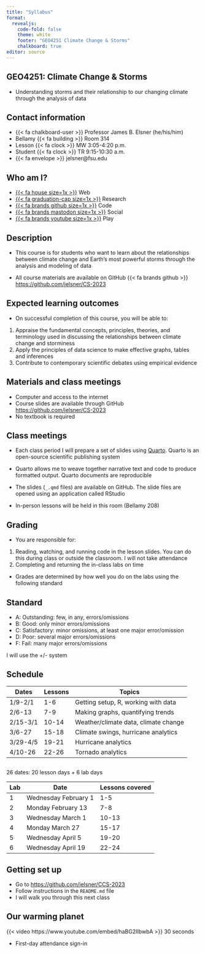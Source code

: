 ```yaml
---
title: "Syllabus"
format: 
  revealjs:
    code-fold: false
    theme: white
    footer: "GEO4251 Climate Change & Storms"
    chalkboard: true
editor: source
---
```


## GEO4251: Climate Change & Storms

-   Understanding storms and their relationship to our changing climate through the analysis of data

## Contact information

-   {{< fa chalkboard-user >}} Professor James B. Elsner (he/his/him)
-   Bellamy {{< fa building >}} Room 314
-   Lesson {{< fa clock >}} MW 3:05-4:20 p.m.
-   Student {{< fa clock >}} TR 9:15-10:30 a.m.
-   {{< fa envelope >}} jelsner@fsu.edu

## Who am I?

-   [{{< fa house size=1x >}}](http://myweb.fsu.edu/jelsner/_site/) Web
-   [{{< fa graduation-cap size=1x >}}](https://scholar.google.com/citations?user=uF8tRWQAAAAJ) Research
-   [{{< fa brands github size=1x >}}](https://github.com/jelsner/) Code
-   [{{< fa brands mastodon size=1x >}}](https://fediscience.org/@jelsner) Social
-   [[{{< fa brands youtube size=1x >}}](https://www.youtube.com/channel/UCmvKrcWTnNGjoy9OTGTz1qQ)]{style="color:red"} Play

## Description

-   This course is for students who want to learn about the relationships between climate change and Earth's most powerful storms through the analysis and modeling of data

-   All course materials are available on GitHub {{< fa brands github >}} <https://github.com/jelsner/CS-2023>

## Expected learning outcomes

-   On successful completion of this course, you will be able to:

1.  Appraise the fundamental concepts, principles, theories, and terminology used in discussing the relationships between climate change and storminess
2.  Apply the principles of data science to make effective graphs, tables and inferences
3.  Contribute to contemporary scientific debates using empirical evidence

## Materials and class meetings

-   Computer and access to the internet
-   Course slides are available through GitHub <https://github.com/jelsner/CS-2023>
-   No textbook is required

## Class meetings

-   Each class period I will prepare a set of slides using [Quarto](https://quarto.org/). Quarto is an open-source scientific publishing system

-   Quarto allows me to weave together narrative text and code to produce formatted output. Quarto documents are reproducible

-   The slides (`_.qmd` files) are available on GitHub. The slide files are opened using an application called RStudio

-   In-person lessons will be held in this room (Bellamy 208)

## Grading

-   You are responsible for:

1.  Reading, watching, and running code in the lesson slides. You can do this during class or outside the classroom. I will not take attendance
2.  Completing and returning the in-class labs on time

-   Grades are determined by how well you do on the labs using the following standard

## Standard

-   A: Outstanding: few, in any, errors/omissions
-   B: Good: only minor errors/omissions
-   C: Satisfactory: minor omissions, at least one major error/omission
-   D: Poor: several major errors/omissions
-   F: Fail: many major errors/omissions

I will use the +/- system

## Schedule

| Dates   | Lessons| Topics  |
|---------|--------|---------|
| 1/9-2/1 | 1-6    | Getting setup, R, working with data |
| 2/6-13  | 7-9    | Making graphs, quantifying trends   |
| 2/15-3/1| 10-14  | Weather/climate data, climate change|
| 3/6-27  | 15-18  | Climate swings, hurricane analytics |
| 3/29-4/5| 19-21  | Hurricane analytics |
| 4/10-26 | 22-26  | Tornado analytics |

## 

26 dates: 20 lesson days + 6 lab days

| Lab | Date                 | Lessons covered |
|-----|----------------------|-----------------|
| 1   | Wednesday February 1 | 1-5             |
| 2   | Monday February 13   | 7-8             |
| 3   | Wednesday March 1    | 10-13           |
| 4   | Monday March 27      | 15-17           |
| 5   | Wednesday April 5    | 19-20           |
| 6   | Wednesday April 19   | 22-24           |

## Getting set up

-   Go to <https://github.com/jelsner/CCS-2023>
-   Follow instructions in the `README.md` file
-   I will walk you through this next class

## Our warming planet

{{< video https://www.youtube.com/embed/haBG2IIbwbA >}} 30 seconds

-   First-day attendance sign-in
